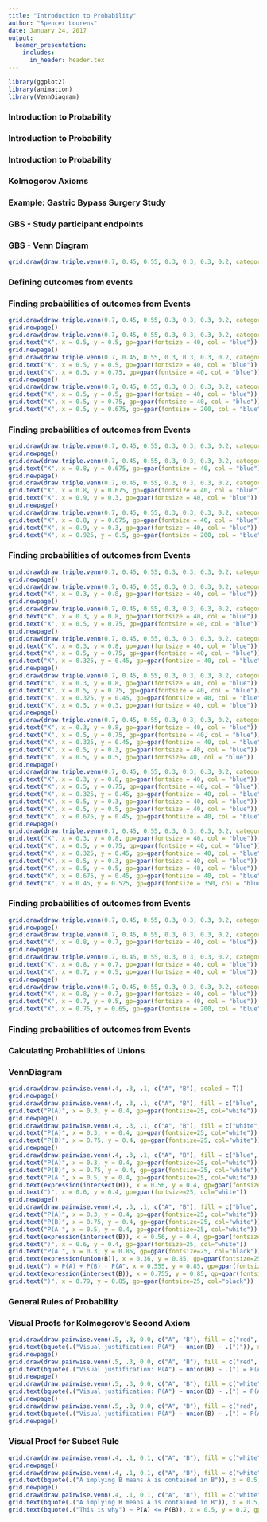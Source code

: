 ```yaml
---
title: "Introduction to Probability"
author: "Spencer Lourens"
date: January 24, 2017
output: 
  beamer_presentation:
    includes:
      in_header: header.tex
---
```


```r
library(ggplot2)
library(animation)
library(VennDiagram)
```



### Introduction to Probability
\begin{itemize}
\item What is Probability?
\end{itemize}


### Introduction to Probability
\begin{itemize}
\item What is Probability?
\begin{itemize}
\item Probability is a population level quantity that summarizes the randomness (chances of events occuring) in a given random experiment
\item Probability summarizes the ``chances" of experiencing or observing different events
\item Probability must follow a set of rules, often called the Kolmogorov Axioms
\end{itemize}
\end{itemize}

### Introduction to Probability
\begin{itemize}
\item The Kolmogorov Axioms are the most basic rules of probability, from which many other facts can be derived
\item To define these axioms, we first define some notation: Let $E$ define an event that may occur, for instance, the event that it will rain tomorrow.
\item Second, let us denote the entire \textbf{sample space} $= \Omega$. The \textbf{sample space} is the set of all possible events that may occur. For instance, the sample space when rolling one 6 sided die is \{1, 2, 3, 4, 5, 6\}
\end{itemize}

### Kolmogorov Axioms
\begin{itemize}
\item The Kolmogorov Axioms are as follows:
\begin{itemize}
\item For any event $E$, the probability that the event occurs is greater than or equal to 0, i.e.  $P(E) \geq 0$.
\item The probability that something (or at least one event) will occur is 1. Otherwise stated, $P(\Omega) = 1$
\item If $E_1, E_2, \dots$ are mututally exclusive events (both events cannot happen simultaneously), then $P(\cup_{i=1}^{\infty} E_i) = \sum_{i=1}^{\infty} P(E_i)$. 
\end{itemize}
\end{itemize}

### Example: Gastric Bypass Surgery Study
\begin{itemize}
\item Obesity is incredibly common among adults in the United States, with 36.5\% of adults qualifying (BMI $\geq$ 30)
\item Obesity is correlated with several adverse health conditions, including heart disease (hypertension, stroke, etc.), diabetes (lack of blood sugar regulation), and certain types of cancer
\item Gastric Bypass Surgery (GBS) is an operation for treaing morbidy obesity (BMI > 40), as well as other comorbid conditions such as sleep apnea, hypertension, etc.
\item We design a study to follow Gastric Bypass Surgery patients over a 3 year period to track their progress and health status.
\end{itemize}


### GBS - Study participant endpoints
\begin{itemize}
\item Can characterize general experience by three scenarios:
\begin{itemize}
\item (1) Patient completes the study
\item (2) Patient responds to treatment (GBS)
\item (3) Patient experiences adverse event related to treatment (Kidney Injury, internal bleeding, etc.)
\end{itemize}
\end{itemize}

### GBS - Venn Diagram
```r
grid.draw(draw.triple.venn(0.7, 0.45, 0.55, 0.3, 0.3, 0.3, 0.2, category = c("Complete", "Respond", "Experiences Adverse Event"), cex = rep(2, 7), cat.cex = c(2,2,2), cat.just = list(c(-0.3,5.5), c(1.5,5.5), c(0.5,-4))))
```

### Defining outcomes from events
\begin{itemize}
\item We can easily define outcomes from our baseline events. Suppose we wanted to know the probability that a patient completes the study and responds to the treatment.
\item What if we wanted to know the probability that a patient responds to treatment but does not complete nor experience an adverse event?
\item What if we wanted to know the probability that a patient completes the study or experiences an adverse event?
\item What if we wanted to know the probability that a patient responds to treatment and drops out?
\end{itemize}

### Finding probabilities of outcomes from Events
\begin{itemize}
\item Patient completes the study and responds to treatment - watch the blue X's!
\end{itemize}
```r
grid.draw(draw.triple.venn(0.7, 0.45, 0.55, 0.3, 0.3, 0.3, 0.2, category = c("Complete", "Respond", "Experiences Adverse Event"), cex = rep(2, 7), cat.cex = c(2,2,2), cat.just = list(c(-0.3,5.5), c(1.5,5.5), c(0.5,-4))))
grid.newpage()
grid.draw(draw.triple.venn(0.7, 0.45, 0.55, 0.3, 0.3, 0.3, 0.2, category = c("Complete", "Respond", "Experiences Adverse Event"), cex = rep(2, 7), cat.cex = c(2,2,2), cat.just = list(c(-0.3,5.5), c(1.5,5.5), c(0.5,-4))))
grid.text("X", x = 0.5, y = 0.5, gp=gpar(fontsize = 40, col = "blue"))
grid.newpage()
grid.draw(draw.triple.venn(0.7, 0.45, 0.55, 0.3, 0.3, 0.3, 0.2, category = c("Complete", "Respond", "Experiences Adverse Event"), cex = rep(2, 7), cat.cex = c(2,2,2), cat.just = list(c(-0.3,5.5), c(1.5,5.5), c(0.5,-4))))
grid.text("X", x = 0.5, y = 0.5, gp=gpar(fontsize = 40, col = "blue"))
grid.text("X", x = 0.5, y = 0.75, gp=gpar(fontsize = 40, col = "blue"))
grid.newpage()
grid.draw(draw.triple.venn(0.7, 0.45, 0.55, 0.3, 0.3, 0.3, 0.2, category = c("Complete", "Respond", "Experiences Adverse Event"), cex = rep(2, 7), cat.cex = c(2,2,2), cat.just = list(c(-0.3,5.5), c(1.5,5.5), c(0.5,-4))))
grid.text("X", x = 0.5, y = 0.5, gp=gpar(fontsize = 40, col = "blue"))
grid.text("X", x = 0.5, y = 0.75, gp=gpar(fontsize = 40, col = "blue"))
grid.text("X", x = 0.5, y = 0.675, gp=gpar(fontsize = 200, col = "blue"))
```

### Finding probabilities of outcomes from Events
\begin{itemize}
\item Patient responds to treatment but does not complete nor experience an adverse event? - Watch the blue X's!
\end{itemize}
```r
grid.draw(draw.triple.venn(0.7, 0.45, 0.55, 0.3, 0.3, 0.3, 0.2, category = c("Complete", "Respond", "Experiences Adverse Event"), cex = rep(2, 7), cat.cex = c(2,2,2), cat.just = list(c(-0.3,5.5), c(1.5,5.5), c(0.5,-4))))
grid.newpage()
grid.draw(draw.triple.venn(0.7, 0.45, 0.55, 0.3, 0.3, 0.3, 0.2, category = c("Complete", "Respond", "Experiences Adverse Event"), cex = rep(2, 7), cat.cex = c(2,2,2), cat.just = list(c(-0.3,5.5), c(1.5,5.5), c(0.5,-4))))
grid.text("X", x = 0.8, y = 0.675, gp=gpar(fontsize = 40, col = "blue"))
grid.newpage()
grid.draw(draw.triple.venn(0.7, 0.45, 0.55, 0.3, 0.3, 0.3, 0.2, category = c("Complete", "Respond", "Experiences Adverse Event"), cex = rep(2, 7), cat.cex = c(2,2,2), cat.just = list(c(-0.3,5.5), c(1.5,5.5), c(0.5,-4))))
grid.text("X", x = 0.8, y = 0.675, gp=gpar(fontsize = 40, col = "blue"))
grid.text("X", x = 0.9, y = 0.3, gp=gpar(fontsize = 40, col = "blue"))
grid.newpage()
grid.draw(draw.triple.venn(0.7, 0.45, 0.55, 0.3, 0.3, 0.3, 0.2, category = c("Complete", "Respond", "Experiences Adverse Event"), cex = rep(2, 7), cat.cex = c(2,2,2), cat.just = list(c(-0.3,5.5), c(1.5,5.5), c(0.5,-4))))
grid.text("X", x = 0.8, y = 0.675, gp=gpar(fontsize = 40, col = "blue"))
grid.text("X", x = 0.9, y = 0.3, gp=gpar(fontsize = 40, col = "blue"))
grid.text("X", x = 0.925, y = 0.5, gp=gpar(fontsize = 200, col = "blue"))
```

### Finding probabilities of outcomes from Events
\begin{itemize}
\item Patient completes the study or experiences an adverse event? - Watch the blue X's!
\end{itemize}
```r
grid.draw(draw.triple.venn(0.7, 0.45, 0.55, 0.3, 0.3, 0.3, 0.2, category = c("Complete", "Respond", "Experiences Adverse Event"), cex = rep(2, 7), cat.cex = c(2,2,2), cat.just = list(c(-0.3,5.5), c(1.5,5.5), c(0.5,-4))))
grid.newpage()
grid.draw(draw.triple.venn(0.7, 0.45, 0.55, 0.3, 0.3, 0.3, 0.2, category = c("Complete", "Respond", "Experiences Adverse Event"), cex = rep(2, 7), cat.cex = c(2,2,2), cat.just = list(c(-0.3,5.5), c(1.5,5.5), c(0.5,-4))))
grid.text("X", x = 0.3, y = 0.8, gp=gpar(fontsize = 40, col = "blue"))
grid.newpage()
grid.draw(draw.triple.venn(0.7, 0.45, 0.55, 0.3, 0.3, 0.3, 0.2, category = c("Complete", "Respond", "Experiences Adverse Event"), cex = rep(2, 7), cat.cex = c(2,2,2), cat.just = list(c(-0.3,5.5), c(1.5,5.5), c(0.5,-4))))
grid.text("X", x = 0.3, y = 0.8, gp=gpar(fontsize = 40, col = "blue"))
grid.text("X", x = 0.5, y = 0.75, gp=gpar(fontsize = 40, col = "blue"))
grid.newpage()
grid.draw(draw.triple.venn(0.7, 0.45, 0.55, 0.3, 0.3, 0.3, 0.2, category = c("Complete", "Respond", "Experiences Adverse Event"), cex = rep(2, 7), cat.cex = c(2,2,2), cat.just = list(c(-0.3,5.5), c(1.5,5.5), c(0.5,-4))))
grid.text("X", x = 0.3, y = 0.8, gp=gpar(fontsize = 40, col = "blue"))
grid.text("X", x = 0.5, y = 0.75, gp=gpar(fontsize = 40, col = "blue"))
grid.text("X", x = 0.325, y = 0.45, gp=gpar(fontsize = 40, col = "blue"))
grid.newpage()
grid.draw(draw.triple.venn(0.7, 0.45, 0.55, 0.3, 0.3, 0.3, 0.2, category = c("Complete", "Respond", "Experiences Adverse Event"), cex = rep(2, 7), cat.cex = c(2,2,2), cat.just = list(c(-0.3,5.5), c(1.5,5.5), c(0.5,-4))))
grid.text("X", x = 0.3, y = 0.8, gp=gpar(fontsize = 40, col = "blue"))
grid.text("X", x = 0.5, y = 0.75, gp=gpar(fontsize = 40, col = "blue"))
grid.text("X", x = 0.325, y = 0.45, gp=gpar(fontsize = 40, col = "blue"))
grid.text("X", x = 0.5, y = 0.3, gp=gpar(fontsize = 40, col = "blue"))
grid.newpage()
grid.draw(draw.triple.venn(0.7, 0.45, 0.55, 0.3, 0.3, 0.3, 0.2, category = c("Complete", "Respond", "Experiences Adverse Event"), cex = rep(2, 7), cat.cex = c(2,2,2), cat.just = list(c(-0.3,5.5), c(1.5,5.5), c(0.5,-4))))
grid.text("X", x = 0.3, y = 0.8, gp=gpar(fontsize = 40, col = "blue"))
grid.text("X", x = 0.5, y = 0.75, gp=gpar(fontsize = 40, col = "blue"))
grid.text("X", x = 0.325, y = 0.45, gp=gpar(fontsize = 40, col = "blue"))
grid.text("X", x = 0.5, y = 0.3, gp=gpar(fontsize = 40, col = "blue"))
grid.text("X", x = 0.5, y = 0.5, gp=gpar(fontsize= 40, col = "blue"))
grid.newpage()
grid.draw(draw.triple.venn(0.7, 0.45, 0.55, 0.3, 0.3, 0.3, 0.2, category = c("Complete", "Respond", "Experiences Adverse Event"), cex = rep(2, 7), cat.cex = c(2,2,2), cat.just = list(c(-0.3,5.5), c(1.5,5.5), c(0.5,-4))))
grid.text("X", x = 0.3, y = 0.8, gp=gpar(fontsize = 40, col = "blue"))
grid.text("X", x = 0.5, y = 0.75, gp=gpar(fontsize = 40, col = "blue"))
grid.text("X", x = 0.325, y = 0.45, gp=gpar(fontsize = 40, col = "blue"))
grid.text("X", x = 0.5, y = 0.3, gp=gpar(fontsize = 40, col = "blue"))
grid.text("X", x = 0.5, y = 0.5, gp=gpar(fontsize = 40, col = "blue"))
grid.text("X", x = 0.675, y = 0.45, gp=gpar(fontsize = 40, col = "blue"))
grid.newpage()
grid.draw(draw.triple.venn(0.7, 0.45, 0.55, 0.3, 0.3, 0.3, 0.2, category = c("Complete", "Respond", "Experiences Adverse Event"), cex = rep(2, 7), cat.cex = c(2,2,2), cat.just = list(c(-0.3,5.5), c(1.5,5.5), c(0.5,-4))))
grid.text("X", x = 0.3, y = 0.8, gp=gpar(fontsize = 40, col = "blue"))
grid.text("X", x = 0.5, y = 0.75, gp=gpar(fontsize = 40, col = "blue"))
grid.text("X", x = 0.325, y = 0.45, gp=gpar(fontsize = 40, col = "blue"))
grid.text("X", x = 0.5, y = 0.3, gp=gpar(fontsize = 40, col = "blue"))
grid.text("X", x = 0.5, y = 0.5, gp=gpar(fontsize = 40, col = "blue"))
grid.text("X", x = 0.675, y = 0.45, gp=gpar(fontsize = 40, col = "blue"))
grid.text("X", x = 0.45, y = 0.525, gp=gpar(fontsize = 350, col = "blue"))
```

### Finding probabilities of outcomes from Events
\begin{itemize}
\item Patient responds to treatment and drops out? - Watch the blue X's!
\end{itemize}
```r
grid.draw(draw.triple.venn(0.7, 0.45, 0.55, 0.3, 0.3, 0.3, 0.2, category = c("Complete", "Respond", "Experiences Adverse Event"), cex = rep(2, 7), cat.cex = c(2,2,2), cat.just = list(c(-0.3,5.5), c(1.5,5.5), c(0.5,-4))))
grid.newpage()
grid.draw(draw.triple.venn(0.7, 0.45, 0.55, 0.3, 0.3, 0.3, 0.2, category = c("Complete", "Respond", "Experiences Adverse Event"), cex = rep(2, 7), cat.cex = c(2,2,2), cat.just = list(c(-0.3,5.5), c(1.5,5.5), c(0.5,-4))))
grid.text("X", x = 0.8, y = 0.7, gp=gpar(fontsize = 40, col = "blue"))
grid.newpage()
grid.draw(draw.triple.venn(0.7, 0.45, 0.55, 0.3, 0.3, 0.3, 0.2, category = c("Complete", "Respond", "Experiences Adverse Event"), cex = rep(2, 7), cat.cex = c(2,2,2), cat.just = list(c(-0.3,5.5), c(1.5,5.5), c(0.5,-4))))
grid.text("X", x = 0.8, y = 0.7, gp=gpar(fontsize = 40, col = "blue"))
grid.text("X", x = 0.7, y = 0.5, gp=gpar(fontsize = 40, col = "blue"))
grid.newpage()
grid.draw(draw.triple.venn(0.7, 0.45, 0.55, 0.3, 0.3, 0.3, 0.2, category = c("Complete", "Respond", "Experiences Adverse Event"), cex = rep(2, 7), cat.cex = c(2,2,2), cat.just = list(c(-0.3,5.5), c(1.5,5.5), c(0.5,-4))))
grid.text("X", x = 0.8, y = 0.7, gp=gpar(fontsize = 40, col = "blue"))
grid.text("X", x = 0.7, y = 0.5, gp=gpar(fontsize = 40, col = "blue"))
grid.text("X", x = 0.75, y = 0.65, gp=gpar(fontsize = 200, col = "blue"))
```

### Finding probabilities of outcomes from Events
\begin{itemize}
\item Determining probabilities is often like a logic game: there are a number of possibilities, and we are tasked with determining which of the possibilities satisfy the requirements of the event.
\item Here, we are working with a discretized probability "space". There were only a finite number (in fact, $2^3 = 8$) possibilities. If you look closely, the sum of all the numbers in the bubbles is 1, which means that the probability of Not completing, not responding, AND not experiencing an adverse event is 0.
\item An important comment:
\begin{itemize}
\item Probability is a population-level concept. This means that if we were to carry out a study and calculate these quantities from our sample, we would not be finding the actual probability space. This is because each sample would produce (slightly) different results.
\end{itemize}
\end{itemize}

### Calculating Probabilities of Unions
\begin{itemize}
\item Kolmogorov's Axioms tell us that $P(A \cup B) = P(A) + P(B)$ provided that A and B are mututally exclusive
\item Events A and B are mutually exclusive if A and B cannot simultaneously occur, i.e. $P(A \cap B) = 0$
\item In the event that events A and B are not mutually exclusive, we can once again use a Venn diagram to figure out how to calculate $P(A \cup B)$
\end{itemize}

### VennDiagram
```r
grid.draw(draw.pairwise.venn(.4, .3, .1, c("A", "B"), scaled = T))
grid.newpage()
grid.draw(draw.pairwise.venn(.4, .3, .1, c("A", "B"), fill = c("blue", "white"), scaled = T))
grid.text("P(A)", x = 0.3, y = 0.4, gp=gpar(fontsize=25, col="white"))
grid.newpage()
grid.draw(draw.pairwise.venn(.4, .3, .1, c("A", "B"), fill = c("white", "red"),  scaled = T))
grid.text("P(A)", x = 0.3, y = 0.4, gp=gpar(fontsize=25, col="white"))
grid.text("P(B)", x = 0.75, y = 0.4, gp=gpar(fontsize=25, col="white"))
grid.newpage()
grid.draw(draw.pairwise.venn(.4, .3, .1, c("A", "B"), fill = c("blue", "red"),scaled = T))
grid.text("P(A)", x = 0.3, y = 0.4, gp=gpar(fontsize=25, col="white"))
grid.text("P(B)", x = 0.75, y = 0.4, gp=gpar(fontsize=25, col="white"))
grid.text("P(A ", x = 0.5, y = 0.4, gp=gpar(fontsize=25, col="white"))
grid.text(expression(intersect(B)), x = 0.56, y = 0.4, gp=gpar(fontsize=25, col="white"))
grid.text(")", x = 0.6, y = 0.4, gp=gpar(fontsize=25, col="white"))
grid.newpage()
grid.draw(draw.pairwise.venn(.4, .3, .1, c("A", "B"), fill = c("blue", "red"), scaled = T))
grid.text("P(A)", x = 0.3, y = 0.4, gp=gpar(fontsize=25, col="white"))
grid.text("P(B)", x = 0.75, y = 0.4, gp=gpar(fontsize=25, col="white"))
grid.text("P(A ", x = 0.5, y = 0.4, gp=gpar(fontsize=25, col="white"))
grid.text(expression(intersect(B)), x = 0.56, y = 0.4, gp=gpar(fontsize=25, col="white"))
grid.text(")", x = 0.6, y = 0.4, gp=gpar(fontsize=25, col="white"))
grid.text("P(A ", x = 0.3, y = 0.85, gp=gpar(fontsize=25, col="black"))
grid.text(expression(union(B)), x = 0.36, y = 0.85, gp=gpar(fontsize=25, col="black"))
grid.text(") = P(A) + P(B) - P(A", x = 0.555, y = 0.85, gp=gpar(fontsize=25, col="black"))
grid.text(expression(intersect(B)), x = 0.755, y = 0.85, gp=gpar(fontsize=25, col="black"))
grid.text(")", x = 0.79, y = 0.85, gp=gpar(fontsize=25, col="black"))
```
\begin{itemize}
\item According to the above animation, if we don't subtract the intersection, we count it twice!
\end{itemize}

### General Rules of Probability
\begin{itemize}
\item The probability of nothing happening (a patient not experiencing any of the events in our example) is 0.
\item The probability that a patient experiences at least one of our events is 1.
\item The probability that a patient experiences the opposite of an event is 1 - the probability of the event (Compliment rule)
\item The probability that a patient experiences either A or B ($P(A \cup B)$), when A and B are mututally exclusive ($P(A \cap B) = 0$), is the sum of the probability of A and the probability of B ($P(A) + P(B)$).
\item If A is contained in B (or $A \implies B$), then $P(A) \leq P(B)$ (Subset Rule)
\end{itemize}

### Visual Proofs for Kolmogorov's Second Axiom
```r
grid.draw(draw.pairwise.venn(.5, .3, 0.0, c("A", "B"), fill = c("red", "red"), scaled = T, cex = rep(2,3), cat.cex = rep(2, 2)))
grid.text(bquote(.("Visual justification: P(A") ~ union(B) ~ .(")")), x = 0.5, y = 0.8, gp=gpar(fontsize=25, col = "black"))
grid.newpage()
grid.draw(draw.pairwise.venn(.5, .3, 0.0, c("A", "B"), fill = c("red", "white"), scaled = T, cex = rep(2,3), cat.cex = rep(2, 2)))
grid.text(bquote(.("Visual justification: P(A") ~ union(B) ~ .(") = P(A)")), x = 0.5, y = 0.8, gp=gpar(fontsize=25, col = "black"))
grid.newpage()
grid.draw(draw.pairwise.venn(.5, .3, 0.0, c("A", "B"), fill = c("white", "red"), scaled = T, cex = rep(2, 3), cat.cex = rep(2, 2)))
grid.text(bquote(.("Visual justification: P(A") ~ union(B) ~ .(") = P(A) + P(B)")), x = 0.5, y = 0.8, gp=gpar(fontsize=25, col = "black"))
grid.newpage()
grid.draw(draw.pairwise.venn(.5, .3, 0.0, c("A", "B"), fill = c("red", "red"), scaled = T, cex = rep(2, 3), cat.cex = rep(2, 2)))
grid.text(bquote(.("Visual justification: P(A") ~ union(B) ~ .(") = P(A) + P(B)")), x = 0.5, y = 0.8, gp=gpar(fontsize=25, col = "black"))
grid.newpage()
```

### Visual Proof for Subset Rule
```r
grid.draw(draw.pairwise.venn(.4, .1, 0.1, c("A", "B"), fill = c("white", "white"), scaled = T, cex = rep(2,3), cat.cex = rep(2, 2)))
grid.newpage()
grid.draw(draw.pairwise.venn(.4, .1, 0.1, c("A", "B"), fill = c("white", "white"), scaled = T, cex = rep(2,3), cat.cex = rep(2, 2)))
grid.text(bquote(.("A implying B means A is contained in B")), x = 0.5, y = 0.8, gp=gpar(fontsize=25, col = "black"))
grid.newpage()
grid.draw(draw.pairwise.venn(.4, .1, 0.1, c("A", "B"), fill = c("white", "white"), scaled = T, cex = rep(2,3), cat.cex = rep(2, 2)))
grid.text(bquote(.("A implying B means A is contained in B")), x = 0.5, y = 0.8, gp=gpar(fontsize=25, col = "black"))
grid.text(bquote(.("This is why") ~ P(A) <= P(B)), x = 0.5, y = 0.2, gp=gpar(fontsize=25, col = "black"))
```

